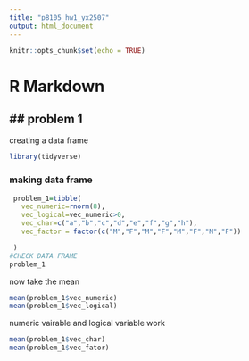 ```yaml
---
title: "p8105_hw1_yx2507"
output: html_document
---
```


```r
knitr::opts_chunk$set(echo = TRUE)
```

# R Markdown

## problem 1
-----------
creating a data frame

```r
library(tidyverse)

```
### making data frame
```r
 problem_1=tibble(
   vec_numeric=rnorm(8),
   vec_logical=vec_numeric>0,
   vec_char=c("a","b","c","d","e","f","g","h"),
   vec_factor = factor(c("M","F","M","F","M","F","M","F"))

 ) 
#CHECK DATA FRAME
problem_1

```


now take the mean
```r
mean(problem_1$vec_numeric)
mean(problem_1$vec_logical)

```

numeric vairable and logical variable work

```r
mean(problem_1$vec_char)
mean(problem_1$vec_fator)
```

